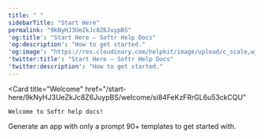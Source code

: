 ```yaml
---
title: " "
sidebarTitle: "Start Here"
permalink: "9kNyHJ3UeZkJc8Z6JuypBS"
'og:title': "Start Here – Softr Help Docs"
'og:description': "How to get started."
'og:image': "https://res.cloudinary.com/helpkit/image/upload/c_scale,w_700,q_auto/v1674219840/softrdocs_meta_OG_Image_Url_258f31c013.png"
'twitter:title': "Start Here – Softr Help Docs"
'twitter:description': "How to get started."
---
```


<Card
    title="Welcome"
    href="/start-here/9kNyHJ3UeZkJc8Z6JuypBS/welcome/si84FeKzFRrGL6u53ckCQU"
>
    Welcome to Softr help docs!
</Card>
<Card
    title="Generate an App with SoftrAI"
    href="/start-here/9kNyHJ3UeZkJc8Z6JuypBS/generate-an-app-with-softrai/vQPEFmSph7yG6xn1rXpeHU"
>
    Generate an app with only a prompt
</Card>
<Card
    title="Create an App From a Template"
    href="/start-here/9kNyHJ3UeZkJc8Z6JuypBS/create-an-app-from-a-template/xhMwtBq88yFkzZDWECGRAM"
>
    90+ templates to get started with.
</Card>
